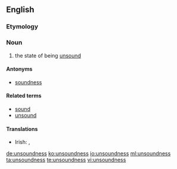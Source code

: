 ==English==

===Etymology===
{{confix|un|sound|ness}}

===Noun===
{{en-noun|es|-}}

# the state of being [[unsound]]

====Antonyms====
* [[soundness]]

====Related terms====
* [[sound]]
* [[unsound]]

====Translations====
{{trans-top|the state of being unsound}}
* Irish: {{t-|ga|fabht|m}}, {{t-|ga|fabhtacht|f}}
{{trans-mid}}
{{trans-bottom}}

[[de:unsoundness]]
[[ko:unsoundness]]
[[io:unsoundness]]
[[ml:unsoundness]]
[[ta:unsoundness]]
[[te:unsoundness]]
[[vi:unsoundness]]